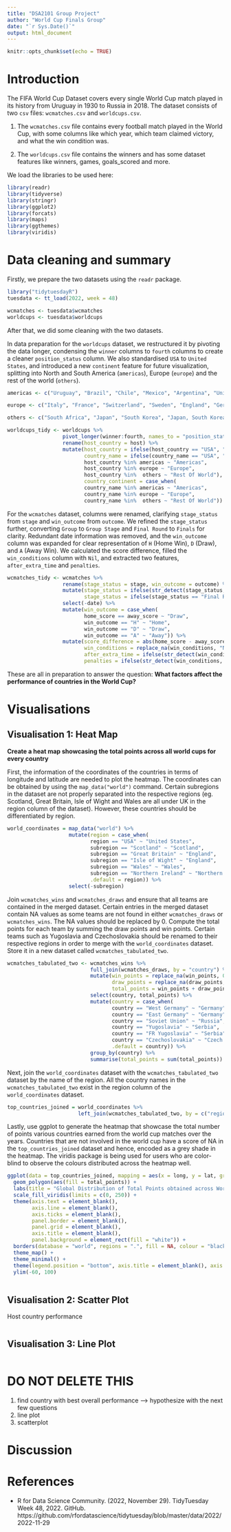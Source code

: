 ```yaml
---
title: "DSA2101 Group Project"
author: "World Cup Finals Group"
date: "`r Sys.Date()`"
output: html_document
---
```


```r
knitr::opts_chunk$set(echo = TRUE)
```

# Introduction

The FIFA World Cup Dataset covers every single World Cup match played in its history from Uruguay in 1930 to Russia in 2018. The dataset consists of two `csv` files: `wcmatches.csv` and `worldcups.csv`.

1. The `wcmatches.csv` file contains every football match played in the World Cup, with some columns like which year, which team claimed victory, and what the win condition was.

2. The `worldcups.csv` file contains the winners and has some dataset features like winners, games, goals_scored and more.

We load the libraries to be used here:
```r
library(readr)
library(tidyverse)
library(stringr)
library(ggplot2)
library(forcats)
library(maps)
library(ggthemes)
library(viridis)
```

# Data cleaning and summary

Firstly, we prepare the two datasets using the `readr` package.

```r
library("tidytuesdayR")
tuesdata <- tt_load(2022, week = 48)

wcmatches <- tuesdata$wcmatches
worldcups <- tuesdata$worldcups
```

After that, we did some cleaning with the two datasets. 

In data preparation for the `worldcups` dataset, we restructured it by pivoting the data longer, condensing the `winner` columns to `fourth` columns to create a cleaner `position_status` column. We also standardised `USA` to `United States`, and introduced a new `continent` feature for future visualization, splitting into North and South America (`americas`), Europe (`europe`) and the rest of the world (`others`).

```r
americas <- c("Uruguay", "Brazil", "Chile", "Mexico", "Argentina", "United States")

europe <- c("Italy", "France", "Switzerland", "Sweden", "England", "Germany", "Spain", "West Germany", "Netherlands", "Austria", "Belgium", "Croatia", "Czechoslovakia", "Hungary", "Poland", "Portugal", "Yugoslavia", "Bulgaria", "Soviet Union", "Turkey", "Russia")

others <- c("South Africa", "Japan", "South Korea", "Japan, South Korea")

worldcups_tidy <- worldcups %>%
                  pivot_longer(winner:fourth, names_to = "position_status", values_to = "country_name") %>%
                  rename(host_country = host) %>%
                  mutate(host_country = ifelse(host_country == "USA", "United States", host_country), 
                         country_name = ifelse(country_name == "USA", "United States", country_name)) %>% mutate(host_continent = case_when(
                         host_country %in% americas ~ "Americas", 
                         host_country %in% europe ~ "Europe",
                         host_country %in%  others ~ "Rest Of World"), 
                         country_continent = case_when(
                         country_name %in% americas ~ "Americas", 
                         country_name %in% europe ~ "Europe",
                         country_name %in%  others ~ "Rest Of World")) 
```

For the `wcmatches` dataset, columns were renamed, clarifying `stage_status` from `stage` and `win_outcome` from `outcome`. We refined the `stage_status` further, converting `Group` to `Group Stage` and `Final Round` to `Finals` for clarity. Redundant date information was removed, and the `win_outcome` column was expanded for clear representation of `H` (Home Win), `D` (Draw), and `A` (Away Win). We calculated the score difference, filled the `win_conditions` column with `Nil`, and extracted two features, `after_extra_time` and `penalties`.

```r
wcmatches_tidy <- wcmatches %>%
                  rename(stage_status = stage, win_outcome = outcome) %>%
                  mutate(stage_status = ifelse(str_detect(stage_status, "Group"), "Group Stage", stage_status), 
                         stage_status = ifelse(stage_status == "Final Round", "Finals", stage_status)) %>%
                  select(-date) %>%
                  mutate(win_outcome = case_when(
                         home_score == away_score ~ "Draw",
                         win_outcome == "H" ~ "Home",
                         win_outcome == "D" ~ "Draw",
                         win_outcome == "A" ~ "Away")) %>%
                  mutate(score_difference = abs(home_score - away_score), 
                         win_conditions = replace_na(win_conditions, "Nil"),
                         after_extra_time = ifelse(str_detect(win_conditions, "AET"), 1, 0), 
                         penalties = ifelse(str_detect(win_conditions, "penalties"), 1, 0)) 
```

These are all in preparation to answer the question: **What factors affect the performance of countries in the World Cup?**


# Visualisations

## Visualisation 1: Heat Map

**Create a heat map showcasing the total points across all world cups for every country**

First, the information of the coordinates of the countries in terms of longitude and latitude are needed to plot the heatmap. The coordinates can be obtained by using the `map_data("world")` command. Certain subregions in the dataset are not properly separated into the respective regions (eg. Scotland, Great Britain, Isle of Wight and Wales are all under UK in the region column of the dataset). However, these countries should be differentiated by region.  

```r
world_coordinates = map_data("world") %>%
                    mutate(region = case_when(
                           region == "USA" ~ "United States",
                           subregion == "Scotland" ~ "Scotland",
                           subregion == "Great Britain" ~ "England",
                           subregion == "Isle of Wight" ~ "England",
                           subregion == "Wales" ~ "Wales",
                           subregion == "Northern Ireland" ~ "Northern Ireland",
                           .default = region)) %>%
                    select(-subregion)

```


Join `wcmatches_wins` and `wcmatches_draws` and ensure that all teams are contained in the merged dataset. Certain entries in the merged dataset contain NA values as some teams are not found in either `wcmatches_draws` or `wcmatches_wins`. The NA values should be replaced by 0. Compute the total points for each team by summing the draw points and win points. Certain teams such as Yugoslavia and Czechoslovakia should be renamed to their respective regions in order to merge with the `world_coordinates` dataset. Store it in a new dataset called `wcmatches_tabulated_two`.

```r
wcmatches_tabulated_two <- wcmatches_wins %>%
                           full_join(wcmatches_draws, by = "country") %>%
                           mutate(win_points = replace_na(win_points, 0),
                                  draw_points = replace_na(draw_points, 0),
                                  total_points = win_points + draw_points) %>% 
                           select(country, total_points) %>% 
                           mutate(country = case_when(
                                  country == "West Germany" ~ "Germany",
                                  country == "East Germany" ~ "Germany",
                                  country == "Soviet Union" ~ "Russia",
                                  country == "Yugoslavia" ~ "Serbia",
                                  country == "FR Yugoslavia" ~ "Serbia",
                                  country == "Czechoslovakia" ~ "Czech Republic",
                                  .default = country)) %>%
                           group_by(country) %>%
                           summarise(total_points = sum(total_points))
```

Next, join the `world_coordinates` dataset with the `wcmatches_tabulated_two` dataset by the name of the region. All the country names in the `wcmatches_tabulated_two` exist in the region column of the `world_coordinates` dataset.

```r
top_countries_joined = world_coordinates %>%
                       left_join(wcmatches_tabulated_two, by = c("region" = "country"))
```

Lastly, use ggplot to generate the heatmap that showcase the total number of points various countries earned from the world cup matches over the years. Countries that are not involved in the world cup have a score of NA in the `top_countries_joined` dataset and hence, encoded as a grey shade in the heatmap. The viridis package is being used for users who are color-blind to observe the colours distributed across the heatmap well.

```r
ggplot(data = top_countries_joined, mapping = aes(x = long, y = lat, group = group)) +
  geom_polygon(aes(fill = total_points)) +
  labs(title = "Global Distribution of Total Points obtained across World Cups") + 
  scale_fill_viridis(limits = c(0, 250)) + 
  theme(axis.text = element_blank(),
        axis.line = element_blank(),
        axis.ticks = element_blank(),
        panel.border = element_blank(),
        panel.grid = element_blank(),
        axis.title = element_blank(),
        panel.background = element_rect(fill = "white")) +
  borders(database = "world", regions = ".", fill = NA, colour = "black", size = 0.1) + 
  theme_map() + 
  theme_minimal() + 
  theme(legend.position = "bottom", axis.title = element_blank(), axis.text = element_blank(), axis.ticks = element_blank()) + 
  ylim(-60, 100)
  

```

## Visualisation 2: Scatter Plot

Host country performance
```r

```


## Visualisation 3: Line Plot
```r


```


# DO NOT DELETE THIS
1. find country with best overall performance --> hypothesize with the next few questions
2. line plot
3. scatterplot



# Discussion



# References
- R for Data Science Community. (2022, November 29). TidyTuesday Week 48, 2022. GitHub. https://github.com/rfordatascience/tidytuesday/blob/master/data/2022/2022-11-29





